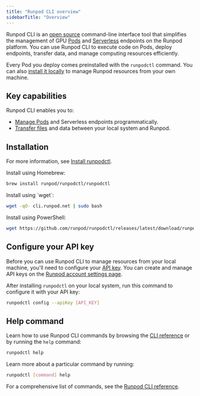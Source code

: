 ```yaml
---
title: "Runpod CLI overview"
sidebarTitle: "Overview"
---
```


Runpod CLI is an [open source](https://github.com/runpod/runpodctl) command-line interface tool that simplifies the management of GPU [Pods](/pods/overview) and [Serverless](/serverless/overview) endpoints on the Runpod platform. You can use Runpod CLI to execute code on Pods, deploy endpoints, transfer data, and manage computing resources efficiently.

Every Pod you deploy comes preinstalled with the `runpodctl` command. You can also [install it locally](/runpodctl/install-runpodctl) to manage Runpod resources from your own machine.

## Key capabilities

Runpod CLI enables you to:

* [Manage Pods](/runpodctl/manage-pods) and Serverless endpoints programmatically.
* [Transfer files](/runpodctl/transfer-files) and data between your local system and Runpod.

## Installation

For more information, see [Install runpodctl](/runpodctl/install-runpodctl).

<Tabs>
<Tab title="macOS (Homebrew)">
Install using Homebrew:

```sh
brew install runpod/runpodctl/runpodctl
```

</Tab>

<Tab title="Linux (WSL)">
Install using `wget`:

```sh
wget -qO- cli.runpod.net | sudo bash
```

</Tab>

<Tab title="Windows (PowerShell)">
Install using PowerShell:

```sh
wget https://github.com/runpod/runpodctl/releases/latest/download/runpodctl-windows-amd64.exe -O runpodctl.exe
```

</Tab>

</Tabs>

## Configure your API key

Before you can use Runpod CLI to manage resources from your local machine, you'll need to configure your [API key](/get-started/api-keys). You can create and manage API keys on the [Runpod account settings page](https://www.console.runpod.io/user/settings).

After installing `runpodctl` on your local system, run this command to configure it with your API key:

```sh
runpodctl config --apiKey [API_KEY]
```

## Help command

Learn how to use Runpod CLI commands by browsing the [CLI reference](/runpodctl/reference/runpodctl) or by running the `help` command:

```sh
runpodctl help
```

Learn more about a particular command by running:

```sh
runpodctl [command] help
```

For a comprehensive list of commands, see the [Runpod CLI reference](/runpodctl/reference/runpodctl).
